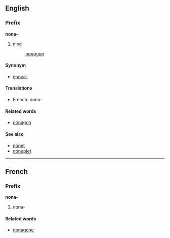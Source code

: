 ==English==
===Prefix===
'''nona-'''

#[[nine]]
#:''[[nonagon]]''

====Synonym====
*[[ennea-]]

====Translations====
*French: nona-

====Related words====
*[[nonagon]]

====See also====
*[[nonet]]
*[[nonuplet]]

----
==French==
===Prefix===
'''nona-'''

#nona-

====Related words====
*[[nonagone]]